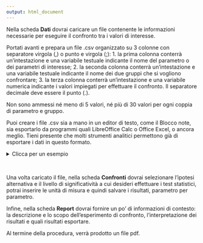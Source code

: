 ```yaml
---
output: html_document
---
```


Nella scheda **Dati** dovrai caricare un file contenente le informazioni necessarie per eseguire il confronto tra i valori di interesse.

Portati avanti e prepara un file .csv organizzato su 3 colonne con separatore virgola (,) o punto e virgola (;):
  1. la prima colonna conterrà un'intestazione e una variabile testuale indicante il nome del parametro o dei parametri di interesse;
  2. la seconda colonna conterrà un'intestazione e una variabile testuale indicante il nome dei due gruppi che si vogliono confrontare;
  3. la terza colonna conterrà un'intestazione e una variabile numerica indicante i valori impiegati per effettuare il confronto. Il separatore decimale deve essere il punto (.).
  
Non sono ammessi né meno di 5 valori, né più di 30 valori per ogni coppia di parametro e gruppo.

Puoi creare i file .csv sia a mano in un editor di testo, come il Blocco note, sia esportarlo da programmi quali LibreOffice Calc o Office Excel, o ancora meglio. Tieni presente che molti strumenti analitici permettono già di esportare i dati in questo formato.

<details>
<summary> Clicca per un esempio </summary>

<style>

    .basic-styling table,
    .basic-styling td,
    .basic-styling th {
    padding:10px;
    }
    
</style>

<div class="basic-styling">
<div></div>
<div class="table-caption">
  <span class="table-number"></span>
</div>

| Parametro     | , | Gruppo        | , | Concentrazione  |
|:--------------|:-:|:--------------|:-:|----------------:|
| Cu            | , | strumento 1   | , | 15.1            |
| Cu            | , | strumento 1   | , | 15.8            |
| Cu            | , | strumento 1   | , | 15.6            |
| Cu            | , | strumento 1   | , | 16.1            |
| Cu            | , | strumento 1   | , | 15.2            |
| Cu            | , | strumento 1   | , | 15.9            |
| Cu            | , | strumento 2   | , | 18.0            |
| Cu            | , | strumento 2   | , | 17.8            |
| Cu            | , | strumento 2   | , | 17.6            |
| Cu            | , | strumento 2   | , | 18.5            |
| Cu            | , | strumento 2   | , | 18.4            |
| Cu            | , | strumento 2   | , | 18.3            |
| Zn            | , | strumento 1   | , | 200.1           |
| Zn            | , | strumento 1   | , | 225.4           |
| Zn            | , | strumento 1   | , | 231.1           |
| Zn            | , | strumento 1   | , | 198.6           |
| Zn            | , | strumento 1   | , | 205.6           |
| Zn            | , | strumento 1   | , | 215.9           |
| Zn            | , | strumento 2   | , | 150.5           |
| Zn            | , | strumento 2   | , | 148.2           |
| Zn            | , | strumento 2   | , | 152.6           |
| Zn            | , | strumento 2   | , | 160.0           |
| Zn            | , | strumento 2   | , | 158.4           |
| Zn            | , | strumento 2   | , | 157.9           |

</div>
</details>
<br>

Una volta caricato il file, nella scheda **Confronti** dovrai selezionare l'ipotesi alternativa e il livello di significatività a cui desideri effettuare i test statistici, potrai inserire le unità di misura e quindi salvare i risultati, parametro per parametro.

Infine, nella scheda **Report** dovrai fornire un po' di informazioni di contesto: la descrizione e lo scopo dell'esperimento di confronto, l'interpretazione dei risultati e quali risultati esportare.

Al termine della procedura, verrà prodotto un file pdf.
